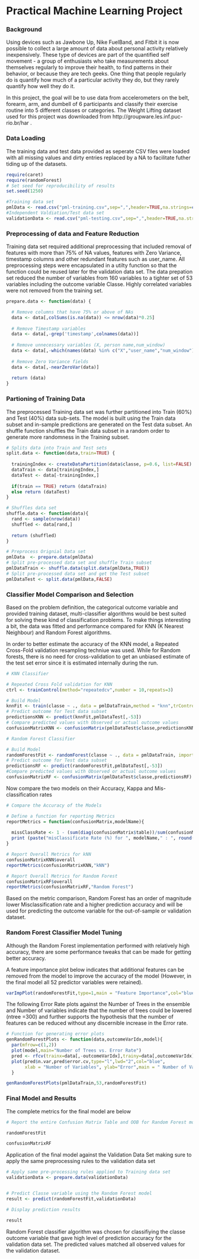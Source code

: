 Practical Machine Learning Project
=================================================
### Background

Using devices such as Jawbone Up, Nike FuelBand, and Fitbit it is now possible to collect a large amount of data about personal activity relatively inexpensively. These type of devices are part of the quantified self movement - a group of enthusiasts who take measurements about themselves regularly to improve their health, to find patterns in their behavior, or because they are tech geeks. One thing that people regularly do is quantify how much of a particular activity they do, but they rarely quantify how well they do it. 

In this project, the goal will be to use data from accelerometers on the belt, forearm, arm, and dumbell of 6 participants and classify their exercise routine into 5 different classes or categories. The Weight Lifting dataset used for this project was downloaded from http://groupware.les.inf.puc-rio.br/har .


### Data Loading 

The training data and test data provided as seperate CSV files were loaded with all missing values and dirty entries replaced by a NA to facilitate futher tiding up of the datasets.

```{r loadDataSets, echo=TRUE,cache=FALSE,message=FALSE}
require(caret)
require(randomForest)
# Set seed for reproducibility of results
set.seed(1250)

#Training data set
pmlData <- read.csv("pml-training.csv",sep=",",header=TRUE,na.strings=c("","NA","#DIV/0!"))
#Independent Valdiation/Test data set
validationData <- read.csv("pml-testing.csv",sep=",",header=TRUE,na.strings=c("","NA","#DIV/0!"))

```

### Preprocessing of data and Feature Reduction

Training data set required additional preprocessing that included removal of features with more than 75% of NA values, features with Zero Variance, timestamp columns and other redundant features such as user_name. All preprocessing steps were encapsulated in a utilty function so that the function could be reused later for the validation data set. The data prepation set reduced the number of variables from 160 variables to a tighter set of 53 variables including the outcome variable Classe. Highly correlated variables were not removed from the training set. 

```{r prep, echo=TRUE,cache=FALSE,message=FALSE}

prepare.data <- function(data) { 

  # Remove columns that have 75% or above of NAs
  data <- data[,colSums(is.na(data)) <= nrow(data)*0.25]
  
  # Remove Timestamp variables
  data <- data[,-grep('timestamp',colnames(data))]
  
  # Remove unnecessary variables (X, person name,num_window)
  data <- data[,-which(names(data) %in% c("X","user_name","num_window"))]
  
  # Remove Zero Variance fields
  data <- data[,-nearZeroVar(data)]
  
  return (data)
}

```

### Partioning of Training Data

The preprocessed Training data set was further partitioned into  Train (60%) and Test (40%) data sub-sets. The model is built using the Train data subset and in-sample predictions are generated on the Test data subset. An shuffle function shuffles the Train data subset in a random order to generate more randomness in the Training subset. 

```{r split, echo=TRUE,cache=FALSE,message=FALSE}

# Splits data into Train and Test sets
split.data <- function(data,train=TRUE) {
  
  trainingIndex <- createDataPartition(data$classe, p=0.6, list=FALSE)
  dataTrain <- data[trainingIndex,]
  dataTest <- data[-trainingIndex,]
  
  if(train == TRUE) return (dataTrain)
  else return (dataTest)
}

# Shuffles data set
shuffle.data <- function(data){
  rand <- sample(nrow(data))
  shuffled <- data[rand,]
  
  return (shuffled)
}

# Preprocess Orignial Data set
pmlData  <- prepare.data(pmlData)
# Split pre-processed data set and shuffle Train subset
pmlDataTrain <- shuffle.data(split.data(pmlData,TRUE))
# Split pre-processed data set and get the Test subset
pmlDataTest <- split.data(pmlData,FALSE)


```

### Classifier Model Comparison and Selection

Based on the problem definition, the categorical outcome variable and provided training dataset, multi-classifier algorithms would be best suited for solving these kind of classification problems. To make things interesting a bit, the data was fitted and performance compared for KNN (K Nearest Neighbour) and Random Forest algorithms.

In order to better estimate the accuracy of the KNN model, a Repeated Cross-Fold validation resampling techniue was used. While for Random forests, there is no need for cross-validation to get an unbiased estimate of the test set error since it is estimated internally during the run.

```{r classify, echo=TRUE,cache=FALSE,message=FALSE}

# KNN Classifier

# Repeated Cross Fold validation for KNN
ctrl <- trainControl(method="repeatedcv",number = 10,repeats=3)

# Build Model
knnFit <- train(classe ~ ., data = pmlDataTrain,method = "knn",trControl = ctrl, preProcess = c("center","scale"))
# Predict outcome for Test data subset
predictionsKNN <- predict(knnFit,pmlDataTest[,-53])
# Compare predicted values with Observed or actual outcome values
confusionMatrixKNN <- confusionMatrix(pmlDataTest$classe,predictionsKNN)

# Random Forest Classifier

# Build Model
randomForestFit <- randomForest(classe ~ ., data = pmlDataTrain, importance=TRUE)
# Predict outcome for Test data subset
predictionsRF <- predict(randomForestFit,pmlDataTest[,-53])
#Compare predicted values with Observed or actual outcome values
confusionMatrixRF <- confusionMatrix(pmlDataTest$classe,predictionsRF)

```

Now compare the two models on their Accuracy, Kappa and Mis-classification rates

```{r compare, echo=TRUE,cache=FALSE,message=FALSE}
# Compare the Accuracy of the Models

# Define a function for reporting Metrics
reportMetrics = function(confusionMatrix,modelName){
  
  missClassRate <- 1 - (sum(diag(confusionMatrix$table))/sum(confusionMatrix$table))
  print (paste("misClassificate Rate (%) for ", modelName," : ", round(missClassRate*100,3),"%"))
}

# Report Overall Metrics for kNN
confusionMatrixKNN$overall
reportMetrics(confusionMatrixKNN,"kNN")

# Report Overall Metrics for Random Forest
confusionMatrixRF$overall
reportMetrics(confusionMatrixRF,"Random Forest")

```
Based on the metric comparison, Random Forest has an order of magnitude lower Misclassification rate and a higher prediction accuracy and will be used for predicting the outcome variable for the out-of-sample or validation dataset. 

### Random Forest Classifier Model Tuning

Although the Random Forest implementation performed with relatively high accuracy, there are some performance tweaks that can be made for getting better accuracy. 

A feature importance plot below indicates that additional features can be removed from the model to improve the accuracy of the model (However, in the final model all 52 predictor variables were retained).
```{r feature, echo=TRUE,cache=FALSE,message=FALSE}

varImpPlot(randomForestFit,type=1,main = "Feature Importance",col="blue")

```
The following Error Rate plots against the Number of Trees in the ensemble and Number of variables indicate that the number of trees could be lowered (ntree =300) and further supports the hypothesis that the number of features can be reduced without any discernible increase in the Error rate.

```{r plots, echo=TRUE,cache=FALSE,message=FALSE}

# Function for generating error plots
genRandomForestPlots <- function(data,outcomeVarIdx,model){
  par(mfrow=c(1,2))
  plot(model,main="Number of Trees vs. Error Rate")
  pred <- rfcv(trainx=data[,-outcomeVarIdx],trainy=data[,outcomeVarIdx],data=data,cv.fold = 5)
  plot(pred$n.var,pred$error.cv,type="l",lwd="2",col="blue",
       xlab = "Number of Variables", ylab="Error",main = " Number of Variables vs. Error Rate")
  }

genRandomForestPlots(pmlDataTrain,53,randomForestFit)
```

### Final Model and Results

The complete metrics for the final model are below

```{r confusionMatrix, echo=TRUE,cache=FALSE,message=FALSE}
# Report the entire Confusion Matrix Table and OOB for Random Forest model

randomForestFit

confusionMatrixRF
```

Application of the final model against the Validation Data Set making sure to apply the same preprocessing rules to the validation data set

```{r result}

# Apply same pre-processing rules applied to Training data set
validationData <- prepare.data(validationData)


# Predict Classe variable using the Random Forest model 
result <- predict(randomForestFit,validationData)

# Display prediction results

result

```

Random Forest classifier algorithm was chosen for classifiying the classe outcome variable that gave high level of prediction accuracy for the validation data set. The predicted values matched all observed values for the validation dataset.








